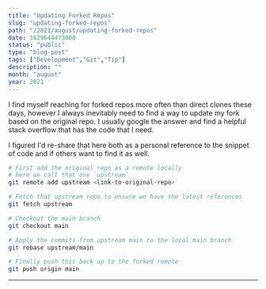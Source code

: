 ```yaml
---
title: "Updating Forked Repos"
slug: "updating-forked-repos"
path: "/2021/august/updating-forked-repos"
date: 1629644473000
status: "public"
type: "blog-post"
tags: ["Development","Git","Tip"]
description: ""
month: "august"
year: 2021
---
```




I find myself reaching for forked repos more often than direct clones these
days, however I always inevitably need to find a way to update my fork based on
the original repo. I usually google the answer and find a helpful stack overflow
that has the code that I need.

I figured I'd re-share that here both as a personal reference to the snippet of
code and if others want to find it as well.

```bash
# First add the original repo as a remote locally
# here we call that one `upstream`
git remote add upstream <link-to-original-repo>

# Fetch that upstream repo to ensure we have the latest references
git fetch upstream

# Checkout the main branch
git checkout main

# Apply the commits from upstream main to the local main branch
git rebase upstream/main

# Finally push this back up to the forked remote
git push origin main
```

<Spacer />

---

<Spacer />

